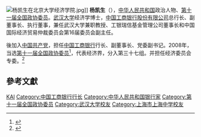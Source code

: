 [[File:杨凯生在北京大学经济学院.jpg|thumb]]]]
'''杨凯生'''（{{bd|1949年||}}），[[中华人民共和国|中华人民共和国]]政治人物、[[第十一届全国政协委员|第十一届全国政协委员]]。[[武汉大学|武汉大学]]经济学博士，[[中国工商银行股份有限公司|中国工商银行股份有限公司]]总行长、副董事长、执行董事，兼任武汉大学兼职教授、工银瑞信基金管理公司董事长和中国国际经济贸易仲裁委员会第16届委员会副主任。

後加入[[中国共产党|中国共产党]]，担任[[中国工商银行|中国工商银行]]行长、副董事长、党委副书记。2008年，当选[[第十一届全国政协委员|第十一届全国政协委员]]<ref>{{cite news|title=第十一届全国政协委员名单|url=http://www.indaa.com.cn/zt/2009qglh/zxzs/200903/t20090303_127573.html|accessdate=2013-04-09|newspaper=新华社北京1月25日电 中国人民政治协商会议第十一届全国委员会委员名单(共2237人，2008年1月25日政协第十届全国委员会常务委员会第二十次会议通过)|date=2008年1月25日|deadurl=yes|archiveurl=https://web.archive.org/web/20130928014403/http://www.indaa.com.cn/zt/2009qglh/zxzs/200903/t20090303_127573.html|archivedate=2013年9月28日|df=}}</ref>，代表经济界，分入第三十七组。并担任经济委员会专委。<ref>{{cite news|title=全国政协信息-杨凯生|url=http://www.cppcc.gov.cn/CMS/wylibary/showJcwyxtInfoWylibary.action?tabJcwyxt.guid=11W0012220&wytype=wjwy|accessdate=2013-04-11|newspaper=全国政协委员会|archive-date=2019-06-08|archive-url=https://web.archive.org/web/20190608022343/http://www.cppcc.gov.cn/CMS/wylibary/showJcwyxtInfoWylibary.action?tabJcwyxt.guid=11W0012220&wytype=wjwy|dead-url=no}}</ref>

==參考文獻==
{{reflist}}
{{中国政治人物小作品}}

{{DEFAULTSORT:YANG}}
[[Category:杨姓|KAI]]
[[Category:中国工商银行行长|Category:中国工商银行行长]]
[[Category:中华人民共和国银行家|Category:中华人民共和国银行家]]
[[Category:第十一届全国政协委员|Category:第十一届全国政协委员]]
[[Category:武汉大学校友|Category:武汉大学校友]]
[[Category:上海市上海中学校友|Category:上海市上海中学校友]]